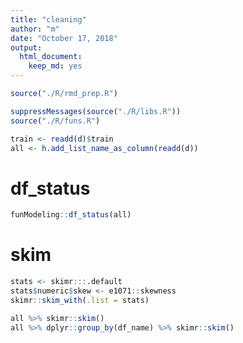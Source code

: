 ```yaml
---
title: "cleaning"
author: "m"
date: "October 17, 2018"
output: 
  html_document:
    keep_md: yes
---
```


```r
source("./R/rmd_prep.R")
```


```r
suppressMessages(source("./R/libs.R"))
source("./R/funs.R")

train <- readd(d)$train
all <- h.add_list_name_as_column(readd(d))
```

# df_status

```r
funModeling::df_status(all)
```

# skim
```r
stats <- skimr:::.default
stats$numeric$skew <- e1071::skewness
skimr::skim_with(.list = stats)

all %>% skimr::skim()
all %>% dplyr::group_by(df_name) %>% skimr::skim()
```

